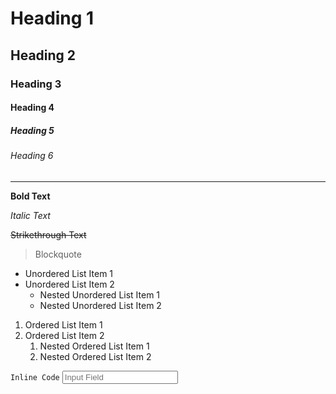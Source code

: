 
# Heading 1

## Heading 2

### Heading 3

#### Heading 4

##### Heading 5

###### Heading 6

---

**Bold Text**

*Italic Text*

~~Strikethrough Text~~

> Blockquote


- Unordered List Item 1
- Unordered List Item 2
  - Nested Unordered List Item 1
  - Nested Unordered List Item 2

1. Ordered List Item 1
2. Ordered List Item 2
   1. Nested Ordered List Item 1
   2. Nested Ordered List Item 2

`Inline Code`
<input type="text" placeholder="Input Field" />


